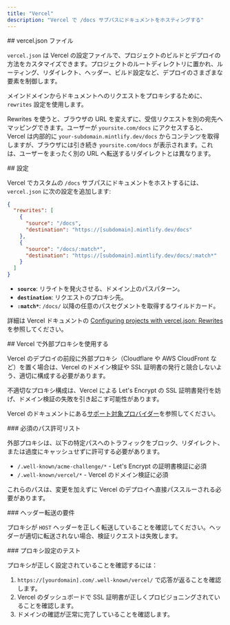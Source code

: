 ```yaml
---
title: "Vercel"
description: "Vercel で /docs サブパスにドキュメントをホスティングする"
---
```


<div id="verceljson-file">
  ## vercel.json ファイル
</div>

`vercel.json` は Vercel の設定ファイルで、プロジェクトのビルドとデプロイの方法をカスタマイズできます。プロジェクトのルートディレクトリに置かれ、ルーティング、リダイレクト、ヘッダー、ビルド設定など、デプロイのさまざまな要素を制御します。

メインドメインからドキュメントへのリクエストをプロキシするために、`rewrites` 設定を使用します。

Rewrites を使うと、ブラウザの URL を変えずに、受信リクエストを別の宛先へマッピングできます。ユーザーが `yoursite.com/docs` にアクセスすると、Vercel は内部的に `your-subdomain.mintlify.dev/docs` からコンテンツを取得しますが、ブラウザには引き続き `yoursite.com/docs` が表示されます。これは、ユーザーをまったく別の URL へ転送するリダイレクトとは異なります。

<div id="configuration">
  ## 設定
</div>

Vercel でカスタムの `/docs` サブパスにドキュメントをホストするには、`vercel.json` に次の設定を追加します:

```json
{
  "rewrites": [
    {
      "source": "/docs",
      "destination": "https://[subdomain].mintlify.dev/docs"
    },
    {
      "source": "/docs/:match*",
      "destination": "https://[subdomain].mintlify.dev/docs/:match*"
    }
  ]
}
```

- **`source`**: リライトを発火させる、ドメイン上のパスパターン。
- **`destination`**: リクエストのプロキシ先。
- **`:match*`**: `/docs/` 以降の任意のパスセグメントを取得するワイルドカード。

詳細は Vercel ドキュメントの [Configuring projects with vercel.json: Rewrites](https://vercel.com/docs/projects/project-configuration#rewrites) を参照してください。

<div id="using-external-proxies-with-vercel">
  ## Vercel で外部プロキシを使用する
</div>

Vercel のデプロイの前段に外部プロキシ（Cloudflare や AWS CloudFront など）を置く場合は、Vercel のドメイン検証や SSL 証明書の発行と競合しないよう、適切に構成する必要があります。

不適切なプロキシ構成は、Vercel による Let's Encrypt の SSL 証明書発行を妨げ、ドメイン検証の失敗を引き起こす可能性があります。

Vercel のドキュメントにある[サポート対象プロバイダー](https://vercel.com/guides/how-to-setup-verified-proxy#supported-providers-verified-proxy-lite)を参照してください。

<div id="required-path-allowlist">
  ### 必須のパス許可リスト
</div>

外部プロキシは、以下の特定パスへのトラフィックをブロック、リダイレクト、または過度にキャッシュせずに許可する必要があります。

- `/.well-known/acme-challenge/*` - Let's Encrypt の証明書検証に必須
- `/.well-known/vercel/*` - Vercel のドメイン検証に必須

これらのパスは、変更を加えずに Vercel のデプロイへ直接パススルーされる必要があります。

<div id="header-forwarding-requirements">
  ### ヘッダー転送の要件
</div>

プロキシが `HOST` ヘッダーを正しく転送していることを確認してください。ヘッダーが適切に転送されない場合、検証リクエストは失敗します。

<div id="testing-your-proxy-setup">
  ### プロキシ設定のテスト
</div>

プロキシが正しく設定されていることを確認するには：

1. `https://[yourdomain].com/.well-known/vercel/` で応答が返ることを確認します。
2. Vercel のダッシュボードで SSL 証明書が正しくプロビジョニングされていることを確認します。
3. ドメインの確認が正常に完了していることを確認します。